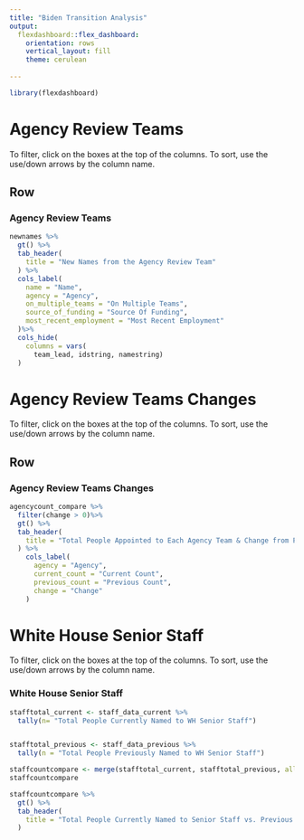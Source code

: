 ```yaml
---
title: "Biden Transition Analysis"
output: 
  flexdashboard::flex_dashboard:
    orientation: rows
    vertical_layout: fill
    theme: cerulean
    
---
```


```r
library(flexdashboard)

```



Agency Review Teams
=========================================
To filter, click on the boxes at the top of the columns. To sort, use the use/down arrows by the column name. 

Row {data-width=650}
-----------------------------------------------------------------------

### Agency Review Teams  

```r

newnames %>%
  gt() %>%
  tab_header(
    title = "New Names from the Agency Review Team"
  ) %>%
  cols_label(
    name = "Name",
    agency = "Agency",
    on_multiple_teams = "On Multiple Teams", 
    source_of_funding = "Source Of Funding",
    most_recent_employment = "Most Recent Employment"
  )%>%
  cols_hide(
    columns = vars(
      team_lead, idstring, namestring)
  )

```



Agency Review Teams Changes 
========================================
To filter, click on the boxes at the top of the columns. To sort, use the use/down arrows by the column name. 

Row {data-width=350}
-----------------------------------------------------------------------

### Agency Review Teams Changes

```r
agencycount_compare %>%
  filter(change > 0)%>%
  gt() %>%
  tab_header(
    title = "Total People Appointed to Each Agency Team & Change from Previous"
  ) %>%
    cols_label(
      agency = "Agency",
      current_count = "Current Count",
      previous_count = "Previous Count",
      change = "Change"
    )

```

White House Senior Staff 
========================================
To filter, click on the boxes at the top of the columns. To sort, use the use/down arrows by the column name. 

### White House Senior Staff

```r
stafftotal_current <- staff_data_current %>%
  tally(n= "Total People Currently Named to WH Senior Staff")


stafftotal_previous <- staff_data_previous %>%
  tally(n = "Total People Previously Named to WH Senior Staff")

staffcountcompare <- merge(stafftotal_current, stafftotal_previous, all=TRUE)
staffcountcompare

staffcountcompare %>%
  gt() %>%
  tab_header(
    title = "Total People Currently Named to Senior Staff vs. Previous Count"
  )
```

